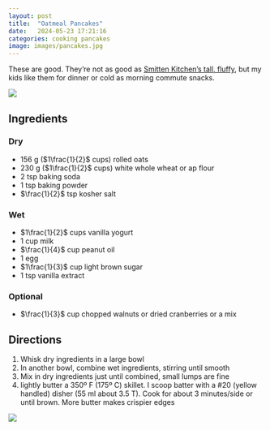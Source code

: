 ```yaml
---
layout: post
title:  "Oatmeal Pancakes"
date:   2024-05-23 17:21:16
categories: cooking pancakes
image: images/pancakes.jpg
---
```

These are good.  They're not as good as [Smitten Kitchen's tall, fluffy](https://smittenkitchen.com/2017/05/tall-fluffy-buttermilk-pancakes/), but my kids like them for dinner or cold as morning commute snacks.

![](images/pancakes.jpg){fig-alt="a plate of pancakes"}

## Ingredients

### Dry
- $156$ g ($1\frac{1}{2}$ cups) rolled oats
- $230$ g ($1\frac{1}{2}$ cups) white whole wheat or ap flour
- $2$ tsp baking soda
- $1$ tsp baking powder
- $\frac{1}{2}$ tsp kosher salt

### Wet
- $1\frac{1}{2}$ cups vanilla yogurt
- $1$ cup milk
- $\frac{1}{4}$ cup peanut oil
- $1$ egg
- $1\frac{1}{3}$ cup light brown sugar
- $1$ tsp vanilla extract

### Optional
- $\frac{1}{3}$ cup chopped walnuts or dried cranberries or a mix

## Directions

1. Whisk dry ingredients in a large bowl
2. In another bowl, combine wet ingredients, stirring until smooth
3. Mix in dry ingredients just until combined, small lumps are fine
4. lightly butter a 350º F (175º C) skillet. I scoop batter with a #20 (yellow handled) disher (55 ml about 3.5 T). Cook for about 3 minutes/side or until brown. More butter makes crispier edges

![](images/pancakes2.png){fig-alt="griddle with veggie sausage"}
